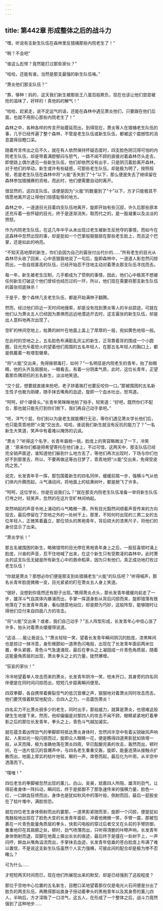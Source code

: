 ```yaml
---
---
---
```

title: 第442章 形成整体之后的战斗力
---



“嘿，听说有支新生队伍在森林里反猎捕那些内院老生了！”

“啊？不会吧”

“谁这么彪悍？竟然能打过那些家伙？”

“哈哈，还能有谁，当然是那支最强的新生队伍咯。”

“萧炎他们那支队伍？”

“靠，够种！妈的，这天我们新生被那些王八蛋百般欺负，现在也该让他们尝尝被抢的滋味了，好样的！真他妈的解气！”

“哈哈，赶紧走，说不定运气的话，还能在森林中遇见萧炎他们，只要跟在他们后面，也就不用担心那些内院老生了！”

森林之中，各种各样的传言开始蔓延而出，到得现在，萧炎等人在猎捕老生队伍的事，几乎已经传遍了整个森林，不管是老生队伍或新生队伍，都被这个震撼性的消息震得目瞪口呆。

随着传言传出之后不久，就在有人依然保持怀疑态度时，四支脸色阴沉得可怕的内院老生队伍，却是带着满腔郁闷与怒气，一路不闻不顾的直接对着森林尽头走去，即使路上偶尔遇见一些新生队伍，他们却依然没有出手，只是阴沉着脸离开森林，对于他们的举动，新生或许有些疑惑，可那些老生队伍，却是极为明了，按照规矩，若是老生队伍在森林中将“火能”丢失到了“十”以下，那么便是失去了继续留在森林参加猎捕赛的资格，而此时，他们便需要自动的离开。

很显然的，这四支队伍，该便是因为“火能”的数量到了“十”以下，方才只能极其不情愿地离开这让得他们倍感耻辱的地方。

森林之中，一道道目光目着四支队伍地离开，旋即开始有些沉寂，许久后那些原本还充斥着一些怀疑的目光，终于是逐渐消失，取而代之的，是一股凝重以及淡淡的愤怒。

作为内院老生队伍，在这几年中乎从未出现过老生被新生反抢夺的事情，而如今在这森林中忽然出现的事，却是犹如一个巴掌般狠狠扇在那些老生脸上，而且这个巴掌，还是如此的响亮。

“不知天高地厚的新生，你们会因为自己的嚣张付出代价的……”所有老生的目光从森林尽头收了回来，心中恶狠狠地说了一句后，旋即森林中，一道道人影忽然闪掠而出，一些自视甚高的队伍，已经开始忍不住地主动对着萧炎那支队伍寻找而去。

每一年，新生被老生压制，几乎都成为了惯例的事情，因此，他们心中极其不想被任何新生打破这个他们曾经也经历过的一环，所以，他们现在需要将那支新生队伍的嚣张彻底抹杀！

于是乎，整个森林几支老生队伍，都是开始满林子翻腾。

然而，经过他们将近一天时间地搜索，却是没有找到萧炎等人的半丝踪迹，可就在他们认为萧炎五人已经因为畏惧而远远地潜逃开去时，这支嚣张的新生队伍，却是出人意料地再次出现了。

空旷的林间空地上，枯黄的树叶在地面上盖上了厚厚的一层，宛如黄色地毯一般。

在此时的空地之上，五名脸色布满脏乱灰尘的新生，正背靠着背的围成一个小圆圈，目光充斥着怒火的望着他们周围的五名年轻人，在那五名年轻人的胸口上，都是佩戴着一枚塔型徽章。

“将“火能”交出来，免得挨顿毒打，如何？”一名明显是内院老生的青年，抬了抬眼睛，他的头齐及肩膀处，一眼看去，有着一分阴柔气质，此时，这位长青年，正望着那负隅顽抗的五名新生，淡淡地笑道。

“交个屁，想要就直接来抢吧，老子拼着挨打也要反咬你一口。”那被围困的五名新生性子也极为刚硬，随手抹去嘴角的血迹，旋即一个血水吐出，怒骂道。

“呵呵，好个硬骨头。”长青年笑眯眯地拍了拍手，轻笑道：“好吧，既然你们不配合，那也就只能先打到你们倒下，我们再自己动手拿吧。”

“呸，洋气个屁，你们别以为是老生就能横行无忌，等你们遇见萧炎学长他们后，也只能乖乖地把“火能”交出去，哈哈，谁说我们新生就没有反抗的能力了？”一名新生大笑道，笑声中有着难以掩饰的讥讽。

“萧炎？”听得这个名字，长青年眉梢一挑，脸庞上的笑容略微淡了一下，冷笑道：“原来你们都是把希望寄托在他们身上，不过可惜，这两天中，那支队伍已经完全销声匿迹，谁知道他们躲到什么地方去了，等他们再次出现时，下场与你们也好不到那里去，所以，不要再做这等白日梦了，乖乖地把“火能”交出来，免得受皮肉之苦。”

说完，长发青年手一挥，那包围着新生的四名同伴，缓缓前踏一步，强横斗气从他们体内升腾而起，斗气涌动间，将地面上的枯黄树叶，都是掀飞了许多。

“呵呵，这位学长，你是在说我们么？”就在那支内院老生队伍准备一举将新生队伍打垮之时，轻笑声，忽然的在这片空旷林间响起。

突然响起的声音令地上涌动的斗气略微一滞，所有目光豁然间顺着声音传来的方向投去，最后停留在了空地之外的一处树干上，那里，不知何时出现的三男二女的五位年轻人，正微笑着矗立，那位领头的黑袍青年，背后硕大的漆黑尺子，将他们的身份显示了出来。

“萧炎学长！”

那五名被围困的新生，略微错愕的目光停在黑袍青年身上之后，一股狂喜顿时涌上脸庞，兴奋的声音，忍不住地喊了出来，在这个新生只有受欺凌的森林中，此时萧炎的这支队伍无疑是所有新生心中的救命稻草，因为只有他们，真正成功地打败过老生队伍！

“你就是萧炎？那想必你们便是那支到处猎捕老生“火能”的队伍吧？”听得喊声，那名长青年脸庞微微一变，目光紧紧的盯在萧炎五人身上笑道。

“很好，没想到你竟然还有胆子出现。”瞧得萧炎点头，那长发青年缓缓向前走了一步，雄浑斗气自其体内暴涌而出，手掌一挥道身影从背后闪掠而来，旋即错落有致地落在了长发青年周身，看似随意地站位，却是颇为巧妙，这般阵型，能够随时让得他们应付来自四面八方的攻击。

“将“火能”交出来？或者，我们自己动手？”五人阵型形成，长发青年心中信心涨了许多，抬头对着萧炎缓缓得说道。

“这话……能让我说么？”萧炎轻轻一笑，望着长发青年瞬间阴沉的脸庞，漆黑眸间也是掠过一抹冷意，身形微颤如一道黑色闪电般，出现在了长发青年面前两米位置，拳头紧握，青色斗气急速涌现，最后在拳头之上凝固成一片青色角质层，随着这能量角质层的出现，萧炎拳头之上的力量，陡然爆增。

“狂妄的家伙！”

冷冷地望着单人攻击而来的萧炎，长发青年阴冷一笑，他未开口，其身旁的四名同伴便是在同时间闪掠而出，短短几步距离瞬间便至。

四双拳脚，各自携带着撕裂空气的低沉音爆之声，狠狠地对着萧炎同时攻击而去，他们要凭借着默契地配合，合四人之力，一击震伤萧炎！

四名实力不比萧炎弱多少的老生，同时出手，那般威力，就算是萧炎，也很难这般硬生生地接下来，然而，他却偏偏是对那四人的攻击不闻不顾，眼睛紧紧地盯着拳影之后的那位长发青年，拳头之上，青色斗气越加凝实。

就在蕴含着凶悍劲气的拳脚即将抵达萧炎身体时，忽然间半空中有着尖锐破风声响起，人影如光一般闪掠而过，旋即众人眼睛一花，便是瞧得四道黑影犹如铁塔一般，从天而降，极为准确地落在萧炎四周，早已酝酿完美的攻击，轰然而出，顿时间，在一连片低沉的音爆声中，与四名老生重重交轰，旋即，能量涟漪从接触点扩散而出，地面上厚实的枯叶地毯，唰的一声，席卷而起，最后化为叶雨，从半空中洒落而下。

“噗嗤！”

四位老生的拳脚被忽然出现的薰儿，白山，吴昊，琥嘉四人所阻，雄浑的劲气，让得前者身体一阵抖动，瞬间后，终于是抵御不了那急速传来的强横力量，脸色一红，一口鲜血狂喷而出，身体也是犹如秋风中的落叶般，倒射而回，最后一屁股坐在了枯叶堆中，满脸惊恐。

就在四位老生身体倒射而出的霎那，一道黑影紧随而至，旋即一个闪掠，便是犹如鬼魅般地出现在了脸色大变的长发青年面前，冲着他微微一笑，手臂一震，那被包裹在一片青色能量角质层的拳头，快若闪电般的穿过后者交叉在头前的手臂防御，重重地印在其肩膀之处，顿时，劲气喷薄而出，只听得清脆的咔嚓声响，长发青年身体倒射而退，双脚在地面上搽出长长的痕迹，最后终于是撞在一处树干上，一声闷哼，鲜血从嘴角溢流而出，手掌抹去血迹，长发青年低垂的苍白脸庞上布满了难以置信，不是说这支新生队伍虽然个人实力强横，可彼此间的配合却是极为惨不忍睹么？

可为什么……

才短短两天时间而已，现在他们所展现出来的默契，却是已经强到了这般程度？

那位于空地中心位置的五名新生，目瞪口呆地望着那仅仅是电光火石间便是分出了胜负的两支队伍，再瞧得那站直身子扭动着拳头的黑袍青年以及其身旁的薰儿四人，半晌后，方才深吸了一口凉气，这五人，在形成了一个整体之后，战斗力竟然强到了这种地步……